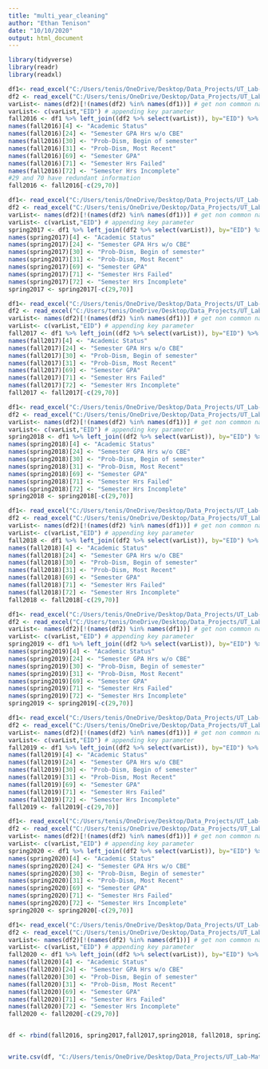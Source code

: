 ```yaml
---
title: "multi_year_cleaning"
author: "Ethan Tenison"
date: "10/10/2020"
output: html_document
---
```


```r
library(tidyverse)
library(readr)
library(readxl)
```

```r
df1<- read_excel("C:/Users/tenis/OneDrive/Desktop/Data_Projects/UT_Lab-Matching/data/raw/COLA Toolkit, Fall 2016, C1-2.xlsx")
df2 <- read_excel("C:/Users/tenis/OneDrive/Desktop/Data_Projects/UT_Lab-Matching/data/raw/COLA Toolkit, Fall 2016, C3-4.xlsx")
varList<- names(df2)[!(names(df2) %in% names(df1))] # get non common names
varList<- c(varList,"EID") # appending key parameter
fall2016 <- df1 %>% left_join((df2 %>% select(varList)), by="EID") %>% mutate(semester = "Fall 2016")
names(fall2016)[4] <- "Academic Status"
names(fall2016)[24] <- "Semester GPA Hrs w/o CBE"
names(fall2016)[30] <- "Prob-Dism, Begin of semester"
names(fall2016)[31] <- "Prob-Dism, Most Recent"
names(fall2016)[69] <- "Semester GPA"
names(fall2016)[71] <- "Semester Hrs Failed"
names(fall2016)[72] <- "Semester Hrs Incomplete"
#29 and 70 have redundant information
fall2016 <- fall2016[-c(29,70)]

df1<- read_excel("C:/Users/tenis/OneDrive/Desktop/Data_Projects/UT_Lab-Matching/data/raw/COLA Toolkit, Spring 2017, C1-2.xlsx")
df2 <- read_excel("C:/Users/tenis/OneDrive/Desktop/Data_Projects/UT_Lab-Matching/data/raw/COLA Toolkit, Spring 2017, C3-4.xlsx")
varList<- names(df2)[!(names(df2) %in% names(df1))] # get non common names
varList<- c(varList,"EID") # appending key parameter
spring2017 <- df1 %>% left_join((df2 %>% select(varList)), by="EID") %>% mutate(semester = "Spring 2017")
names(spring2017)[4] <- "Academic Status"
names(spring2017)[24] <- "Semester GPA Hrs w/o CBE"
names(spring2017)[30] <- "Prob-Dism, Begin of semester"
names(spring2017)[31] <- "Prob-Dism, Most Recent"
names(spring2017)[69] <- "Semester GPA"
names(spring2017)[71] <- "Semester Hrs Failed"
names(spring2017)[72] <- "Semester Hrs Incomplete"
spring2017 <- spring2017[-c(29,70)]

df1<- read_excel("C:/Users/tenis/OneDrive/Desktop/Data_Projects/UT_Lab-Matching/data/raw/COLA Toolkit, Fall 2017, C1-2.xlsx")
df2 <- read_excel("C:/Users/tenis/OneDrive/Desktop/Data_Projects/UT_Lab-Matching/data/raw/COLA Toolkit, Fall 2017, C3-4.xlsx")
varList<- names(df2)[!(names(df2) %in% names(df1))] # get non common names
varList<- c(varList,"EID") # appending key parameter
fall2017 <- df1 %>% left_join((df2 %>% select(varList)), by="EID") %>% mutate(semester = "Fall 2017")
names(fall2017)[4] <- "Academic Status"
names(fall2017)[24] <- "Semester GPA Hrs w/o CBE"
names(fall2017)[30] <- "Prob-Dism, Begin of semester"
names(fall2017)[31] <- "Prob-Dism, Most Recent"
names(fall2017)[69] <- "Semester GPA"
names(fall2017)[71] <- "Semester Hrs Failed"
names(fall2017)[72] <- "Semester Hrs Incomplete"
fall2017 <- fall2017[-c(29,70)]

df1<- read_excel("C:/Users/tenis/OneDrive/Desktop/Data_Projects/UT_Lab-Matching/data/raw/COLA Toolkit, Spring 2018, C1-2.xlsx")
df2 <- read_excel("C:/Users/tenis/OneDrive/Desktop/Data_Projects/UT_Lab-Matching/data/raw/COLA Toolkit, Spring 2018, C3-4.xlsx")
varList<- names(df2)[!(names(df2) %in% names(df1))] # get non common names
varList<- c(varList,"EID") # appending key parameter
spring2018 <- df1 %>% left_join((df2 %>% select(varList)), by="EID") %>% mutate(semester = "Spring 2018")
names(spring2018)[4] <- "Academic Status"
names(spring2018)[24] <- "Semester GPA Hrs w/o CBE"
names(spring2018)[30] <- "Prob-Dism, Begin of semester"
names(spring2018)[31] <- "Prob-Dism, Most Recent"
names(spring2018)[69] <- "Semester GPA"
names(spring2018)[71] <- "Semester Hrs Failed"
names(spring2018)[72] <- "Semester Hrs Incomplete"
spring2018 <- spring2018[-c(29,70)]

df1<- read_excel("C:/Users/tenis/OneDrive/Desktop/Data_Projects/UT_Lab-Matching/data/raw/COLA Toolkit, Fall 2018, C1-2.xlsx")
df2 <- read_excel("C:/Users/tenis/OneDrive/Desktop/Data_Projects/UT_Lab-Matching/data/raw/COLA Toolkit, Fall 2018, C3-4.xlsx")
varList<- names(df2)[!(names(df2) %in% names(df1))] # get non common names
varList<- c(varList,"EID") # appending key parameter
fall2018 <- df1 %>% left_join((df2 %>% select(varList)), by="EID") %>% mutate(semester = "Fall 2018")
names(fall2018)[4] <- "Academic Status"
names(fall2018)[24] <- "Semester GPA Hrs w/o CBE"
names(fall2018)[30] <- "Prob-Dism, Begin of semester"
names(fall2018)[31] <- "Prob-Dism, Most Recent"
names(fall2018)[69] <- "Semester GPA"
names(fall2018)[71] <- "Semester Hrs Failed"
names(fall2018)[72] <- "Semester Hrs Incomplete"
fall2018 <- fall2018[-c(29,70)]

df1<- read_excel("C:/Users/tenis/OneDrive/Desktop/Data_Projects/UT_Lab-Matching/data/raw/COLA Toolkit, Spring 2019, C1-2.xlsx")
df2 <- read_excel("C:/Users/tenis/OneDrive/Desktop/Data_Projects/UT_Lab-Matching/data/raw/COLA Toolkit, Spring 2019, C3-4.xlsx")
varList<- names(df2)[!(names(df2) %in% names(df1))] # get non common names
varList<- c(varList,"EID") # appending key parameter
spring2019 <- df1 %>% left_join((df2 %>% select(varList)), by="EID") %>% mutate(semester = "Spring 2019")
names(spring2019)[4] <- "Academic Status"
names(spring2019)[24] <- "Semester GPA Hrs w/o CBE"
names(spring2019)[30] <- "Prob-Dism, Begin of semester"
names(spring2019)[31] <- "Prob-Dism, Most Recent"
names(spring2019)[69] <- "Semester GPA"
names(spring2019)[71] <- "Semester Hrs Failed"
names(spring2019)[72] <- "Semester Hrs Incomplete"
spring2019 <- spring2019[-c(29,70)]

df1<- read_excel("C:/Users/tenis/OneDrive/Desktop/Data_Projects/UT_Lab-Matching/data/raw/COLA Toolkit, Fall 2019, C1-2.xlsx")
df2 <- read_excel("C:/Users/tenis/OneDrive/Desktop/Data_Projects/UT_Lab-Matching/data/raw/COLA Toolkit, Fall 2019, C3-4.xlsx")
varList<- names(df2)[!(names(df2) %in% names(df1))] # get non common names
varList<- c(varList,"EID") # appending key parameter
fall2019 <- df1 %>% left_join((df2 %>% select(varList)), by="EID") %>% mutate(semester = "Fall 2019")
names(fall2019)[4] <- "Academic Status"
names(fall2019)[24] <- "Semester GPA Hrs w/o CBE"
names(fall2019)[30] <- "Prob-Dism, Begin of semester"
names(fall2019)[31] <- "Prob-Dism, Most Recent"
names(fall2019)[69] <- "Semester GPA"
names(fall2019)[71] <- "Semester Hrs Failed"
names(fall2019)[72] <- "Semester Hrs Incomplete"
fall2019 <- fall2019[-c(29,70)]

df1<- read_excel("C:/Users/tenis/OneDrive/Desktop/Data_Projects/UT_Lab-Matching/data/raw/COLA Toolkit, Spring 2020, C1-2.xlsx")
df2 <- read_excel("C:/Users/tenis/OneDrive/Desktop/Data_Projects/UT_Lab-Matching/data/raw/COLA Toolkit, Spring 2020, C3-4.xlsx")
varList<- names(df2)[!(names(df2) %in% names(df1))] # get non common names
varList<- c(varList,"EID") # appending key parameter
spring2020 <- df1 %>% left_join((df2 %>% select(varList)), by="EID") %>% mutate(semester = "Spring 2020")
names(spring2020)[4] <- "Academic Status"
names(spring2020)[24] <- "Semester GPA Hrs w/o CBE"
names(spring2020)[30] <- "Prob-Dism, Begin of semester"
names(spring2020)[31] <- "Prob-Dism, Most Recent"
names(spring2020)[69] <- "Semester GPA"
names(spring2020)[71] <- "Semester Hrs Failed"
names(spring2020)[72] <- "Semester Hrs Incomplete"
spring2020 <- spring2020[-c(29,70)]

df1<- read_excel("C:/Users/tenis/OneDrive/Desktop/Data_Projects/UT_Lab-Matching/data/raw/COLA Toolkit, Fall 2020, C1-2.xlsx")
df2 <- read_excel("C:/Users/tenis/OneDrive/Desktop/Data_Projects/UT_Lab-Matching/data/raw/COLA Toolkit, Fall 2020, C3-4.xlsx")
varList<- names(df2)[!(names(df2) %in% names(df1))] # get non common names
varList<- c(varList,"EID") # appending key parameter
fall2020 <- df1 %>% left_join((df2 %>% select(varList)), by="EID") %>% mutate(semester = "Fall 2020")
names(fall2020)[4] <- "Academic Status"
names(fall2020)[24] <- "Semester GPA Hrs w/o CBE"
names(fall2020)[30] <- "Prob-Dism, Begin of semester"
names(fall2020)[31] <- "Prob-Dism, Most Recent"
names(fall2020)[69] <- "Semester GPA"
names(fall2020)[71] <- "Semester Hrs Failed"
names(fall2020)[72] <- "Semester Hrs Incomplete"
fall2020 <- fall2020[-c(29,70)]


df <- rbind(fall2016, spring2017,fall2017,spring2018, fall2018, spring2019, fall2019, spring2020, fall2020)


write.csv(df, "C:/Users/tenis/OneDrive/Desktop/Data_Projects/UT_Lab-Matching/data/processed/cola_totalkit.csv")
```